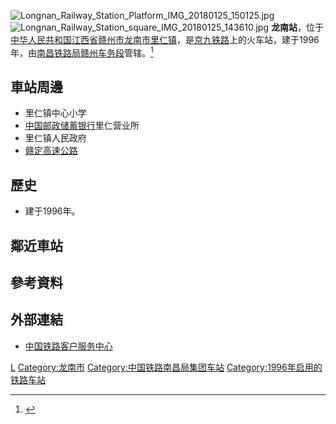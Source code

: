 {{Infobox China railway station 
|车站名称= 龙南站
|图片 = File:Longnan Railway Station IMG 20180125 143556.jpg
|图片介绍 = 車站主體建築及車站出入口
|其他名称 = 
|车站拼音= Longnan
|英文名称= Longnan Railway Station
|车站代码= 25706<ref>根据《中华人民共和国铁路车站代码》（GB/T10302-2010）</ref>
|电报码= UNG
|拼音码= LNA
|车站位置= [[江西省|江西省]][[赣州市|赣州市]][[龙南市|龙南市]][[里仁镇_(龙南市)|里仁镇]]
|坐标= {{coord|24|55|23|N|114|52|22.5|E|display=inline,title}}
|归属= [[南昌铁路局|南昌铁路局]][[赣州车务段|赣州车务段]]
|线路= [[京九铁路|京九铁路]] 
|车站等级= [[四等站_(中铁)|四等站]]
|月台数目 = 
|股道数目 =  
}} 
[[File:Longnan_Railway_Station_Platform_IMG_20180125_150125.jpg|thumb]]
[[File:Longnan_Railway_Station_square_IMG_20180125_143610.jpg|thumb]]
'''龙南站'''，位于[[中华人民共和国|中华人民共和国]][[江西省|江西省]][[赣州市|赣州市]][[龙南市|龙南市]][[里仁镇_(龙南市)|里仁镇]]，是[[京九铁路|京九铁路]]上的火车站，建于1996年，由[[南昌铁路局|南昌铁路局]][[赣州车务段|赣州车务段]]管辖。<ref>{{Cite web |url=http://search.huochepiao.com/huochezhan/jieshao/369.htm |title=龙南火车站介绍 |access-date=2018-02-08 |archive-date=2019-11-06 |archive-url=https://web.archive.org/web/20191106021320/http://search.huochepiao.com/huochezhan/jieshao/369.htm |dead-url=no }}</ref>

==車站周邊==
* 里仁镇中心小学
* [[中国邮政储蓄银行|中国邮政储蓄银行]]里仁营业所
* 里仁镇人民政府
* [[赣定高速公路|赣定高速公路]]

==歷史==
* 建于1996年。
==鄰近車站==
{{Start rail box|[[中国铁路|中国铁路]]}} 
{{s-inop|[[小江站_(中國)|小江站]]|{{站|北京西}}方向}}
{{s-line|[[京九铁路|京九铁路]]<br />← 18km 龙南站 11km →}}
{{s-inop|[[关西镇站|关西镇站]]|{{站|常平}}方向}}
{{End box}} 
==參考資料==
{{reflist}}
==外部連結==
* [http://www.12306.cn/mormhweb/ 中国铁路客户服务中心] {{Wayback|url=http://www.12306.cn/mormhweb/ |date=20180205163941 }}
{{China-rail-stub}}
{{京九铁路}} 
{{赣州车务段}}
[[Category:赣州市铁路车站|L]]
[[Category:龙南市|Category:龙南市]]
[[Category:中国铁路南昌局集团车站|Category:中国铁路南昌局集团车站]]
[[Category:1996年启用的铁路车站|Category:1996年启用的铁路车站]]